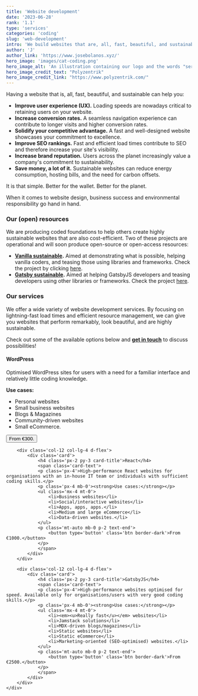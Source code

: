 ```yaml
---
title: 'Website development'
date: '2023-06-28'
rank: '1.1'
type: 'services'
categories: 'coding'
slug: 'web-development'
intro: 'We build websites that are, all, fast, beautiful, and sustainable – good for business and the environment.'
author: 'J'
author_link: 'https://www.josebolanos.xyz/'
hero_image: 'images/cat-coding.png'
hero_image_alt: 'An illustration containing our logo and the words "services" and "coding"'
hero_image_credit_text: "Polyzentrik"
hero_image_credit_link: "https://www.polyzentrik.com/"
---
```


Having a website that is, all, fast, beautiful, and sustainable can help you:
* **Improve user experience (UX).** Loading speeds are nowadays critical to retaining users on your website.
* **Increase conversion rates.** A seamless navigation experience can contribute to longer visits and higher conversion rates.
* **Solidify your competitive advantage.** A fast and well-designed website showcases your commitment to excellence.
* **Improve SEO rankings.** Fast and efficient load times contribute to SEO and therefore increase your site's visibility.
* **Increase brand reputation.** Users across the planet increasingly value a company's commitment to sustainability.
* **Save money, a lot of it.** Sustainable websites can reduce energy consumption, hosting bills, and the need for carbon offsets.

It is that simple. Better for the wallet. Better for the planet.

When it comes to website design, business success and environmental responsibility go hand in hand.

### Our (open) resources
We are producing coded foundations to help others create highly sustainable websites that are also cost-efficient. Two of these projects are operational and will soon produce open-source or open-access resources: 
* **[Vanilla sustainable](../../vanilla-sustainable/).** Aimed at demonstrating what is possible, helping vanilla coders, and teasing those using libraries and frameworks. Check the project by clicking [here](../../resources/vanilla-sustainable/).
* **[Gatsby sustainable](../../gastby-sustainable/).** Aimed at helping GatsbyJS developers and teasing developers using other libraries or frameworks. Check the project [here](../../resources/gastby-sustainable/).

### Our services
We offer a wide variety of website development services. By focusing on lightning-fast load times and efficient resource management, we can give you websites that perform remarkably, look beautiful, and are highly sustainable.

Check out some of the available options below and [**get in touch**](mailto:hello@polyzentrik.com) to discuss possibilities!

<div class='container mb-4'>
    <div class='row'>
        <div class='col-12 col-lg-4 d-flex'>
            <div class='card d-flex'>
                <h4 class='px-2 py-3 card-title'>WordPress</h4>
                <span class='card-text'>
                <p class='px-4'>Optimised WordPress sites for users with a need for a familiar interface and relatively little coding knowledge.</p>
                <p class='px-4 mb-0'><strong>Use cases:</strong></p>
                <ul class='mx-4 mt-0'>
                    <li>Personal websites</li>
                    <li>Small business websites</li>
                    <li>Blogs & Magazines</li>
                    <li>Community-driven websites</li>
                    <li>Small eCommerce.</li>
                </ul>
                <p class='mt-auto mb-0 p-2 text-end'>
                    <button type='button' class='btn border-dark'>From €300.</button>
                </p>
                </span>
            </div>
        </div>

        <div class='col-12 col-lg-4 d-flex'>
            <div class='card'>
                <h4 class='px-2 py-3 card-title'>React</h4>
                <span class='card-text'>
                <p class='px-4'>High-performance React websites for organisations with an in-house IT team or individuals with sufficient coding skills.</p>
                <p class='px-4 mb-0'><strong>Use cases:</strong></p>
                <ul class='mx-4 mt-0'>
                    <li>Business websites</li>
                    <li>Social/interactive websites</li>
                    <li>Apps, apps, apps.</li>
                    <li>Medium and large eCommerce</li>
                    <li>Data-driven websites.</li>
                </ul>
                <p class='mt-auto mb-0 p-2 text-end'>
                    <button type='button' class='btn border-dark'>From €1000.</button>
                </p>
                </span>
            </div>
        </div>

        <div class='col-12 col-lg-4 d-flex'>
            <div class='card'>
                <h4 class='px-2 py-3 card-title'>GatsbyJS</h4>
                <span class='card-text'>
                <p class='px-4'>High-performance websites optimised for speed. Available only for organisations/users with very good coding skills.</p>
                <p class='px-4 mb-0'><strong>Use cases:</strong></p>
                <ul class='mx-4 mt-0'>
                    <li><em><u>Really fast</u></em> websites</li>
                    <li>Jamstack solutions</li>
                    <li>MDX-driven blogs/magazines</li>
                    <li>Static websites</li>
                    <li>Static eCommerce</li>
                    <li>Marketing-oriented (SEO-optimised) websites.</li>
                </ul>
                <p class='mt-auto mb-0 p-2 text-end'>
                    <button type='button' class='btn border-dark'>From €2500.</button>
                </p>
                </span>
            </div>
        </div>
    </div>
</div>
